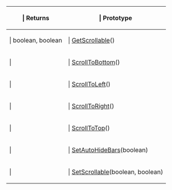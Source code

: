 {{Lua/Table_Prefix}}
{| {{Lua/Table_Header}}
!{{Lua/Column_Style/Returns_List}} | Returns
!{{Lua/Column_Style/Prototype_List}} | Prototype
|-
|{{Lua/Cell_Style/Returns_List}} | boolean, boolean
|{{Lua/Cell_Style/Prototype_List}} | [[Lua/Client/ScrollControl/Functions/GetScrollable|GetScrollable]]()
|-
|{{Lua/Cell_Style/Returns_List}} | 
|{{Lua/Cell_Style/Prototype_List}} | [[Lua/Client/ScrollControl/Functions/ScrollToBottom|ScrollToBottom]]()
|-
|{{Lua/Cell_Style/Returns_List}} | 
|{{Lua/Cell_Style/Prototype_List}} | [[Lua/Client/ScrollControl/Functions/ScrollToLeft|ScrollToLeft]]()
|-
|{{Lua/Cell_Style/Returns_List}} | 
|{{Lua/Cell_Style/Prototype_List}} | [[Lua/Client/ScrollControl/Functions/ScrollToRight|ScrollToRight]]()
|-
|{{Lua/Cell_Style/Returns_List}} | 
|{{Lua/Cell_Style/Prototype_List}} | [[Lua/Client/ScrollControl/Functions/ScrollToTop|ScrollToTop]]()
|-
|{{Lua/Cell_Style/Returns_List}} | 
|{{Lua/Cell_Style/Prototype_List}} | [[Lua/Client/ScrollControl/Functions/SetAutoHideBars|SetAutoHideBars]](boolean)
|-
|{{Lua/Cell_Style/Returns_List}} | 
|{{Lua/Cell_Style/Prototype_List}} | [[Lua/Client/ScrollControl/Functions/SetScrollable|SetScrollable]](boolean, boolean)
|} {{Lua/Table_Suffix}}